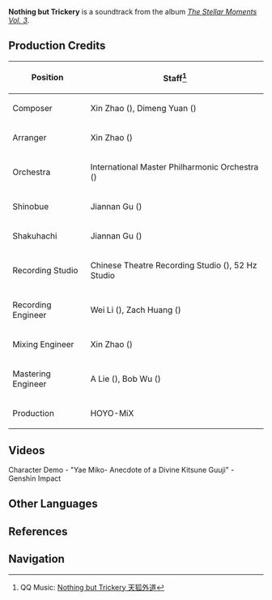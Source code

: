 {{Soundtrack Infobox
|title          = 
|image          = The Stellar Moments Vol. 3.png
|album          = The Stellar Moments Vol. 3
|disc           = 
|number         = 09
|featured       =
|featured2      =
|featured3      =
|featured_disc  =
|featured_disc2 =
|featured_disc3 =
|youtube_id     = 3-40exJ0jGY
|spotify_id     = 2hFKWDpAv2RISXcDYVEmO3
|played_in      = Character Demo
|during         = [https://youtu.be/4yFiBhNIWYo Character Demo - "Yae Miko: Anecdote of a Divine Kitsune Guuji"]
|domain         =
|previous       = As Miko Pleases
|next           = Wishes Unspoken
}}
'''Nothing but Trickery''' is a soundtrack from the album ''[[The Stellar Moments Vol. 3]]''.

==Production Credits==
{| class="wikitable" style="text-align:left; height:0.5em"
! Position
! Staff<ref>QQ Music: [https://y.qq.com/n/ryqq/songDetail/000l96hN2THLaX Nothing but Trickery 天狐外道]</ref>
|-
! Composer
| Xin Zhao ({{zh|赵鑫}}), Dimeng Yuan ({{zh|苑迪萌}})
|-
! Arranger
| Xin Zhao ({{zh|赵鑫}})
|-
! Orchestra
| International Master Philharmonic Orchestra ({{zh|国际首席爱乐乐团}})
|-
! Shinobue
| Jiannan Gu ({{zh|顾剑楠}})
|-
! Shakuhachi
| Jiannan Gu ({{zh|顾剑楠}})
|-
! Recording Studio
| Chinese Theatre Recording Studio ({{zh|中国剧院录音棚}}), 52&nbsp;Hz Studio
|-
! Recording Engineer
| Wei Li ({{zh|李巍}}), Zach Huang ({{zh|黄巍}})
|-
! Mixing Engineer
| Xin Zhao ({{zh|赵鑫}})
|-
! Mastering Engineer
| A Lie ({{zh|阿烈}}), Bob Wu ({{zh|吴身宝}})
|-
! Production
| HOYO-MiX
|}

==Videos==
<gallery>
Character Demo - "Yae Miko- Anecdote of a Divine Kitsune Guuji" - Genshin Impact
</gallery>
<!--
==Trivia==
-->
==Other Languages==
{{Other Languages
|en      = Nothing but Trickery
|zhs     = 天狐外道
|zhs_rm  = Tiānhú Wàidào
|zht     = 天狐外道
|zht_rm  = Tiānhú Wàidào
|zh_tl   = 
|ja      = 天狐の幻術
|ja_rm   = Tenko no Genjutsu
|ja_tl   = Celestial Fox's Magic
}}

==References==
{{Reflist}}

==Navigation==
{{Soundtrack Navbox|The Stellar Moments}}